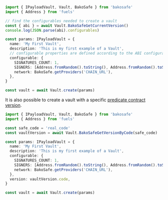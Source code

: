 ```ts
import { IPayloadVault, Vault, BakoSafe } from 'bakosafe'
import { Address } from 'fuels'

// find the configurables needed to create a vault
const { abi } = await Vault.BakoSafeGetCurrentVersion()
console.log(JSON.parse(abi).configurables)

const params: IPayloadVault = {
  name: 'My First Vault',
  description: 'This is my first example of a Vault',
  // configurable properties are defined according to the ABI configurables of the predicate contract version 
  configurable: {
    SIGNATURES_COUNT: 1,
    SIGNERS: [Address.fromRandom().toString(), Address.fromRandom().toString()],
    network: BakoSafe.getProviders('CHAIN_URL'),
  },
}

const vault = await Vault.create(params)
```
It is also possible to create a vault with a specific [predicate contract version](../safe-code).

```ts
import { IPayloadVault, Vault, BakoSafe } from 'bakosafe'
import { Address } from 'fuels'

const safe_code = 'real_code'
const vaultVersion = await Vault.BakoSafeGetVersionByCode(safe_code)

const params: IPayloadVault = {
  name: 'My First Vault',
  description: 'This is my first example of a Vault',
  configurable: {
    SIGNATURES_COUNT: 1,
    SIGNERS: [Address.fromRandom().toString(), Address.fromRandom().toString()],
    network: BakoSafe.getProviders('CHAIN_URL'),
  },
  version: vaultVersion.code,
}

const vault = await Vault.create(params)
```